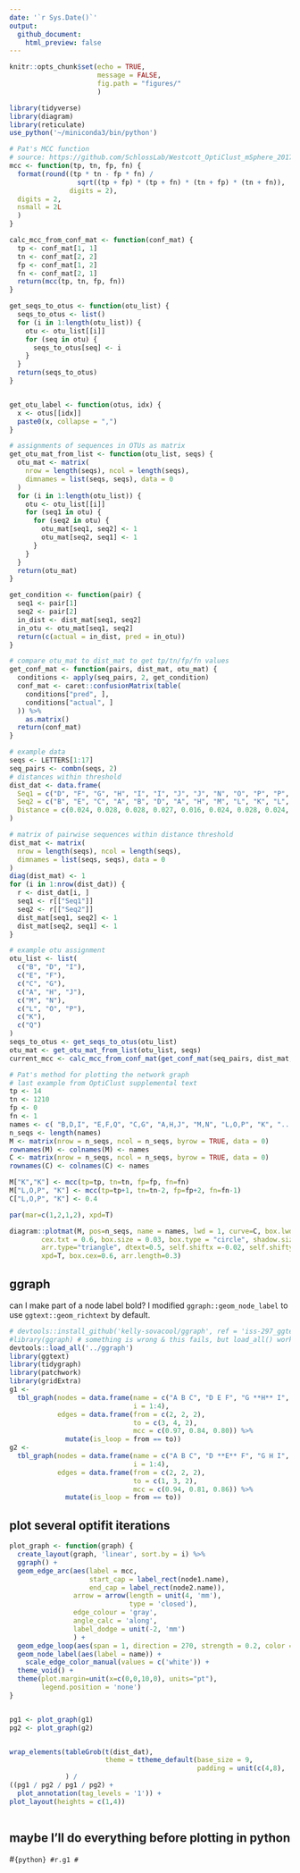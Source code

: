 ```yaml
---
date: '`r Sys.Date()`'
output: 
  github_document:
    html_preview: false
---
```


```r
knitr::opts_chunk$set(echo = TRUE,
                      message = FALSE,
                      fig.path = "figures/"
                      )
```

```r
library(tidyverse)
library(diagram)
library(reticulate)
use_python('~/miniconda3/bin/python')
```

```r
# Pat's MCC function
# source: https://github.com/SchlossLab/Westcott_OptiClust_mSphere_2017/blob/a8bc26855423bba85acc0b8e7cca075e5c94f533/submission/supplemental_text.Rmd#L26-L28
mcc <- function(tp, tn, fp, fn) {
  format(round((tp * tn - fp * fn) / 
                 sqrt((tp + fp) * (tp + fn) * (tn + fp) * (tn + fn)), 
               digits = 2),
  digits = 2,
  nsmall = 2L
  )
}

calc_mcc_from_conf_mat <- function(conf_mat) {
  tp <- conf_mat[1, 1]
  tn <- conf_mat[2, 2]
  fp <- conf_mat[1, 2]
  fn <- conf_mat[2, 1]
  return(mcc(tp, tn, fp, fn))
}

get_seqs_to_otus <- function(otu_list) {
  seqs_to_otus <- list()
  for (i in 1:length(otu_list)) {
    otu <- otu_list[[i]]
    for (seq in otu) {
      seqs_to_otus[seq] <- i
    }
  }
  return(seqs_to_otus)
}


get_otu_label <- function(otus, idx) {
  x <- otus[[idx]]
  paste0(x, collapse = ",")
}

# assignments of sequences in OTUs as matrix
get_otu_mat_from_list <- function(otu_list, seqs) {
  otu_mat <- matrix(
    nrow = length(seqs), ncol = length(seqs),
    dimnames = list(seqs, seqs), data = 0
  )
  for (i in 1:length(otu_list)) {
    otu <- otu_list[[i]]
    for (seq1 in otu) {
      for (seq2 in otu) {
        otu_mat[seq1, seq2] <- 1
        otu_mat[seq2, seq1] <- 1
      }
    }
  }
  return(otu_mat)
}

get_condition <- function(pair) {
  seq1 <- pair[1]
  seq2 <- pair[2]
  in_dist <- dist_mat[seq1, seq2]
  in_otu <- otu_mat[seq1, seq2]
  return(c(actual = in_dist, pred = in_otu))
}

# compare otu_mat to dist_mat to get tp/tn/fp/fn values
get_conf_mat <- function(pairs, dist_mat, otu_mat) {
  conditions <- apply(seq_pairs, 2, get_condition)
  conf_mat <- caret::confusionMatrix(table(
    conditions["pred", ],
    conditions["actual", ]
  )) %>%
    as.matrix()
  return(conf_mat)
}
```

```r
# example data
seqs <- LETTERS[1:17]
seq_pairs <- combn(seqs, 2)
# distances within threshold
dist_dat <- data.frame(
  Seq1 = c("D", "F", "G", "H", "I", "I", "J", "J", "N", "O", "P", "P", "P", "Q", "Q"),
  Seq2 = c("B", "E", "C", "A", "B", "D", "A", "H", "M", "L", "K", "L", "O", "E", "F"),
  Distance = c(0.024, 0.028, 0.028, 0.027, 0.016, 0.024, 0.028, 0.024, 0.024, 0.024, 0.016, 0.027, 0.027, 0.024, 0.028)
)

# matrix of pairwise sequences within distance threshold
dist_mat <- matrix(
  nrow = length(seqs), ncol = length(seqs),
  dimnames = list(seqs, seqs), data = 0
)
diag(dist_mat) <- 1
for (i in 1:nrow(dist_dat)) {
  r <- dist_dat[i, ]
  seq1 <- r[["Seq1"]]
  seq2 <- r[["Seq2"]]
  dist_mat[seq1, seq2] <- 1
  dist_mat[seq2, seq1] <- 1
}

# example otu assignment
otu_list <- list(
  c("B", "D", "I"),
  c("E", "F"),
  c("C", "G"),
  c("A", "H", "J"),
  c("M", "N"),
  c("L", "O", "P"),
  c("K"),
  c("Q")
)
seqs_to_otus <- get_seqs_to_otus(otu_list)
otu_mat <- get_otu_mat_from_list(otu_list, seqs)
current_mcc <- calc_mcc_from_conf_mat(get_conf_mat(seq_pairs, dist_mat, otu_mat))

# Pat's method for plotting the network graph
# last example from OptiClust supplemental text
tp <- 14
tn <- 1210
fp <- 0
fn <- 1
names <- c(	"B,D,I", "E,F,Q", "C,G", "A,H,J", "M,N", "L,O,P", "K", "...")
n_seqs <- length(names)
M <- matrix(nrow = n_seqs, ncol = n_seqs, byrow = TRUE, data = 0)
rownames(M) <- colnames(M) <- names
C <- matrix(nrow = n_seqs, ncol = n_seqs, byrow = TRUE, data = 0)
rownames(C) <- colnames(C) <- names

M["K","K"] <- mcc(tp=tp, tn=tn, fp=fp, fn=fn)
M["L,O,P", "K"] <- mcc(tp=tp+1, tn=tn-2, fp=fp+2, fn=fn-1)
C["L,O,P", "K"] <- 0.4

par(mar=c(1,2,1,2), xpd=T)

diagram::plotmat(M, pos=n_seqs, name = names, lwd = 1, curve=C, box.lwd = 2, 
        cex.txt = 0.6, box.size = 0.03, box.type = "circle", shadow.size=0, 
        arr.type="triangle", dtext=0.5, self.shiftx =-0.02, self.shifty=-0.04,
        xpd=T, box.cex=0.6, arr.length=0.3)

```


## ggraph

can I make part of a node label bold?
I modified `ggraph::geom_node_label` to use `ggtext::geom_richtext` by default.

```r
# devtools::install_github('kelly-sovacool/ggraph', ref = 'iss-297_ggtext')
#library(ggraph) # something is wrong & this fails, but load_all() works!
devtools::load_all('../ggraph')
library(ggtext)
library(tidygraph)
library(patchwork)
library(gridExtra)
g1 <-
  tbl_graph(nodes = data.frame(name = c("A B C", "D E F", "G **H** I", "J K L"),
                               i = 1:4),
            edges = data.frame(from = c(2, 2, 2), 
                               to = c(3, 4, 2), 
                               mcc = c(0.97, 0.84, 0.80)) %>% 
              mutate(is_loop = from == to))
g2 <-
  tbl_graph(nodes = data.frame(name = c("A B C", "D **E** F", "G H I", "J K L"),
                               i = 1:4),
            edges = data.frame(from = c(2, 2, 2), 
                               to = c(1, 3, 2), 
                               mcc = c(0.94, 0.81, 0.86)) %>% 
              mutate(is_loop = from == to))
```

## plot several optifit iterations

```r
plot_graph <- function(graph) {
  create_layout(graph, 'linear', sort.by = i) %>% 
  ggraph() +
  geom_edge_arc(aes(label = mcc,
                    start_cap = label_rect(node1.name),
                    end_cap = label_rect(node2.name)), 
                arrow = arrow(length = unit(4, 'mm'),
                              type = 'closed'),
                edge_colour = 'gray',
                angle_calc = 'along',
                label_dodge = unit(-2, 'mm')
                ) +
  geom_edge_loop(aes(span = 1, direction = 270, strength = 0.2, color = is_loop)) +
  geom_node_label(aes(label = name)) +
    scale_edge_color_manual(values = c('white')) +
  theme_void() +
  theme(plot.margin=unit(x=c(0,0,10,0), units="pt"),
        legend.position = 'none')
}


pg1 <- plot_graph(g1) 
pg2 <- plot_graph(g2) 


wrap_elements(tableGrob(t(dist_dat),
                        theme = ttheme_default(base_size = 9, 
                                               padding = unit(c(4,8), 'pt')))
              ) /
((pg1 / pg2 / pg1 / pg2) + 
  plot_annotation(tag_levels = '1')) +
plot_layout(heights = c(1,4))
  
```

## maybe I'll do everything before plotting in python

#```{python}
#r.g1
#```

